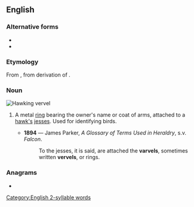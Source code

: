 {{also|Varvel}}
==English==

===Alternative forms===
* {{l|en|vervelle}}
* {{l|en|vervel}}

===Etymology===
From {{etyl|fro|en}} {{m|fro|vervelle||falcon's leg fetter}}, from {{etyl|VL.|en}} derivation of {{etyl|la|en}} {{m|la|vertibulum||joint}}.

===Noun===
[[File:Hawking vervel (FindID 104258).jpg|thumb|right|Hawking vervel]]
{{en-noun}}

# {{lb|en|falconry|heraldiccharge}} A metal [[ring]] bearing the owner's name or coat of arms, attached to a [[hawk|hawk's]] [[jess|jesses]]. Used for identifying birds.
#* '''1894''' — James Parker, ''A Glossary of Terms Used in Heraldry'', s.v. ''Falcon''.
#*: To the jesses, it is said, are attached the '''varvels''', sometimes written '''vervels''', or rings.

===Anagrams===
* {{anagrams|en|valver}}

[[Category:English 2-syllable words]]
